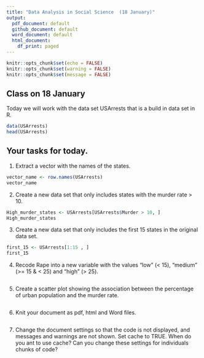 ```yaml
---
title: "Data Analysis in Social Science  (18 January)"
output:
  pdf_document: default
  github_document: default
  word_document: default
  html_document:
    df_print: paged
---
```


```r
knitr::opts_chunk$set(echo = FALSE)
knitr::opts_chunk$set(warning = FALSE)
knitr::opts_chunk$set(message = FALSE)
```

## Class on 18 January

Today we will work with the data set USArrests that is a build in data set in R.

```r
data(USArrests)
head(USArrests)
```

## Your tasks for today.

1. Extract a vector with the names of the states.

```r
vector_name <- row.names(USArrests)
vector_name
```

2. Create a new data set that only includes states with the murder rate > 10.

```r
High_murder_states <- USArrests[USArrests$Murder > 10, ]
High_murder_states
```

3. Create a new data set that only includes the first 15 states in the original data set.

```r
first_15 <- USArrests[1:15 , ]
first_15

```

4. Recode Rape into a new variable with the values "low" (< 15), "medium" (>= 15 & < 25) and "high" (> 25).

```r
```

5. Create a scatter plot showing the association between the percentage of urban population and the murder rate.

```r
```

6. Knit your document as pdf, html and Word files.

```r



```

7. Change the document settings so that the code is not displayed, and messages and warnings are not shown. Set cache to TRUE. When do you ant to use cache? Can you change these settings for individuals chunks of code?

```r



```